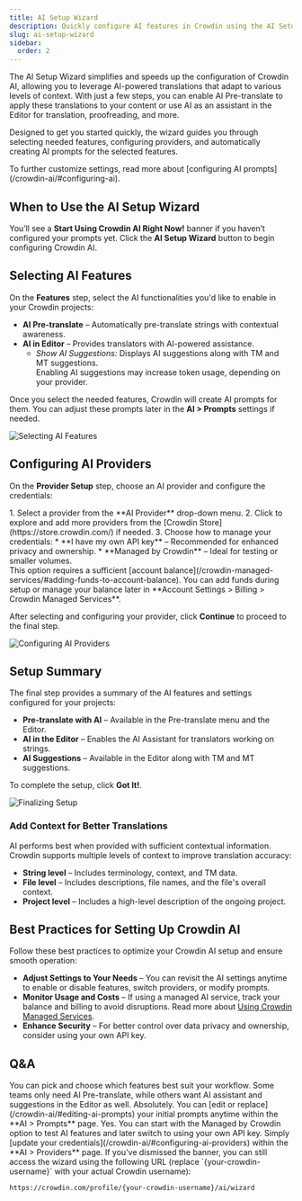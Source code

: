 ```yaml
---
title: AI Setup Wizard
description: Quickly configure AI features in Crowdin using the AI Setup Wizard
slug: ai-setup-wizard
sidebar:
  order: 2
---
```



The AI Setup Wizard simplifies and speeds up the configuration of Crowdin AI, allowing you to leverage AI-powered translations that adapt to various levels of context. With just a few steps, you can enable AI Pre-translate to apply these translations to your content or use AI as an assistant in the Editor for translation, proofreading, and more.

Designed to get you started quickly, the wizard guides you through selecting needed features, configuring providers, and automatically creating AI prompts for the selected features.

<ReadMore>
  To further customize settings, read more about [configuring AI prompts](/crowdin-ai/#configuring-ai).
</ReadMore>

## When to Use the AI Setup Wizard

You’ll see a **Start Using Crowdin AI Right Now!** banner if you haven’t configured your prompts yet. Click the **AI Setup Wizard** button to begin configuring Crowdin AI.

## Selecting AI Features

On the **Features** step, select the AI functionalities you'd like to enable in your Crowdin projects:

* **AI Pre-translate** &ndash; Automatically pre-translate strings with contextual awareness.
* **AI in Editor** &ndash; Provides translators with AI-powered assistance.
  * *Show AI Suggestions:* Displays AI suggestions along with TM and MT suggestions.
    <Aside type="caution">
      Enabling AI suggestions may increase token usage, depending on your provider.
    </Aside>

Once you select the needed features, Crowdin will create AI prompts for them. You can adjust these prompts later in the **AI > Prompts** settings if needed.

<Image src={features} alt="Selecting AI Features" />

## Configuring AI Providers

On the **Provider Setup** step, choose an AI provider and configure the credentials:

<Steps>
  1. Select a provider from the **AI Provider** drop-down menu.
  2. Click <Icon name="mdi:plus" class="inline-icon" /> to explore and add more providers from the [Crowdin Store](https://store.crowdin.com/) if needed.
  3. Choose how to manage your credentials:
     * **I have my own API key** &ndash; Recommended for enhanced privacy and ownership.
     * **Managed by Crowdin** &ndash; Ideal for testing or smaller volumes.
        <Aside>This option requires a sufficient [account balance](/crowdin-managed-services/#adding-funds-to-account-balance). You can add funds during setup or manage your balance later in **Account Settings > Billing > Crowdin Managed Services**.</Aside>
</Steps>

After selecting and configuring your provider, click **Continue** to proceed to the final step.

<Image src={providers} alt="Configuring AI Providers" />

## Setup Summary

The final step provides a summary of the AI features and settings configured for your projects:

* **Pre-translate with AI** &ndash; Available in the Pre-translate menu and the Editor.
* **AI in the Editor** &ndash; Enables the AI Assistant for translators working on strings.
* **AI Suggestions** &ndash; Available in the Editor along with TM and MT suggestions.

To complete the setup, click **Got It!**.

<Image src={summary} alt="Finalizing Setup" />

### Add Context for Better Translations

AI performs best when provided with sufficient contextual information. Crowdin supports multiple levels of context to improve translation accuracy:

* **String level** &ndash; Includes terminology, context, and TM data.
* **File level** &ndash; Includes descriptions, file names, and the file's overall context.
* **Project level** &ndash; Includes a high-level description of the ongoing project.

## Best Practices for Setting Up Crowdin AI

Follow these best practices to optimize your Crowdin AI setup and ensure smooth operation:

* **Adjust Settings to Your Needs** &ndash; You can revisit the AI settings anytime to enable or disable features, switch providers, or modify prompts.
* **Monitor Usage and Costs** &ndash; If using a managed AI service, track your balance and billing to avoid disruptions. <ReadMore>Read more about [Using Crowdin Managed Services](/crowdin-managed-services/#using-crowdin-managed-services).</ReadMore>
* **Enhance Security** &ndash; For better control over data privacy and ownership, consider using your own API key.

## Q&A

<QuestionAnswer title="Which AI features do I have to enable?">
  You can pick and choose which features best suit your workflow. Some teams only need AI Pre-translate, while others want AI assistant and suggestions in the Editor as well.
</QuestionAnswer>
<QuestionAnswer title="Can I modify the prompts later?">
  Absolutely. You can [edit or replace](/crowdin-ai/#editing-ai-prompts) your initial prompts anytime within the **AI > Prompts** page.
</QuestionAnswer>
<QuestionAnswer title="Can I try Crowdin AI using the Managed by Crowdin option and later switch to my own credentials?">
  Yes. You can start with the Managed by Crowdin option to test AI features and later switch to using your own API key. Simply [update your credentials](/crowdin-ai/#configuring-ai-providers) within the **AI > Providers** page.
</QuestionAnswer>
<QuestionAnswer title="How can I access the AI Setup Wizard if I dismissed the banner?">
  If you’ve dismissed the banner, you can still access the wizard using the following URL (replace `{your-crowdin-username}` with your actual Crowdin username):

  ```
  https://crowdin.com/profile/{your-crowdin-username}/ai/wizard
  ```
</QuestionAnswer>
